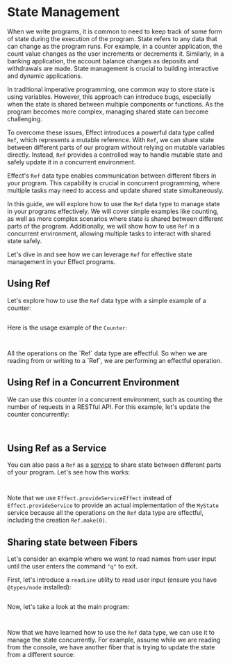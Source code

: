 
# State Management

When we write programs, it is common to need to keep track of some form of state during the execution of the program. State refers to any data that can change as the program runs. For example, in a counter application, the count value changes as the user increments or decrements it. Similarly, in a banking application, the account balance changes as deposits and withdrawals are made. State management is crucial to building interactive and dynamic applications.

In traditional imperative programming, one common way to store state is using variables. However, this approach can introduce bugs, especially when the state is shared between multiple components or functions. As the program becomes more complex, managing shared state can become challenging.

To overcome these issues, Effect introduces a powerful data type called `Ref`, which represents a mutable reference. With `Ref`, we can share state between different parts of our program without relying on mutable variables directly. Instead, `Ref` provides a controlled way to handle mutable state and safely update it in a concurrent environment.

Effect's `Ref` data type enables communication between different fibers in your program. This capability is crucial in concurrent programming, where multiple tasks may need to access and update shared state simultaneously.

In this guide, we will explore how to use the `Ref` data type to manage state in your programs effectively. We will cover simple examples like counting, as well as more complex scenarios where state is shared between different parts of the program. Additionally, we will show how to use `Ref` in a concurrent environment, allowing multiple tasks to interact with shared state safely.

Let's dive in and see how we can leverage `Ref` for effective state management in your Effect programs.

## Using Ref

Let's explore how to use the `Ref` data type with a simple example of a counter:

```ts filename="Counter.ts" file=<rootDir>/src/guide/state-management/Counter.ts

```

Here is the usage example of the `Counter`:

<Tabs>
<Tab>

```ts file=<rootDir>/src/guide/state-management/example-1-pipe.ts

```

</Tab>
<Tab>

```ts file=<rootDir>/src/guide/state-management/example-1-gen.ts

```

</Tab>
</Tabs>

<Info>
  All the operations on the `Ref` data type are effectful. So when we are
  reading from or writing to a `Ref`, we are performing an effectful operation.
</Info>

## Using Ref in a Concurrent Environment

We can use this counter in a concurrent environment, such as counting the number of requests in a RESTful API.
For this example, let's update the counter concurrently:

<Tabs>
<Tab>

```ts file=<rootDir>/src/guide/state-management/example-1-concurrent-pipe.ts

```

</Tab>
<Tab>

```ts file=<rootDir>/src/guide/state-management/example-1-concurrent-gen.ts

```

</Tab>
</Tabs>

## Using Ref as a Service

You can also pass a `Ref` as a [service](./context-management/services) to share state between different parts of your program. Let's see how this works:

<Tabs>
<Tab>

```ts file=<rootDir>/src/guide/state-management/ref-as-service-pipe.ts

```

</Tab>
<Tab>

```ts file=<rootDir>/src/guide/state-management/ref-as-service-gen.ts

```

</Tab>
</Tabs>

Note that we use `Effect.provideServiceEffect` instead of `Effect.provideService` to provide an actual implementation of the `MyState` service because all the operations on the `Ref` data type are effectful, including the creation `Ref.make(0)`.

## Sharing state between Fibers

Let's consider an example where we want to read names from user input until the user enters the command `"q"` to exit.

First, let's introduce a `readLine` utility to read user input (ensure you have `@types/node` installed):

```ts filename="ReadLine.ts" file=<rootDir>/src/guide/state-management/ReadLine.ts

```

Now, let's take a look at the main program:

<Tabs>
<Tab>

```ts file=<rootDir>/src/guide/state-management/example-2-pipe.ts

```

</Tab>
<Tab>

```ts file=<rootDir>/src/guide/state-management/example-2-gen.ts

```

</Tab>
</Tabs>

Now that we have learned how to use the `Ref` data type, we can use it to manage the state concurrently. For example, assume while we are reading from the console, we have another fiber that is trying to update the state from a different source:

<Tabs>
<Tab>

```ts file=<rootDir>/src/guide/state-management/example-2-concurrent-pipe.ts

```

</Tab>
<Tab>

```ts file=<rootDir>/src/guide/state-management/example-2-concurrent-gen.ts

```

</Tab>
</Tabs>
